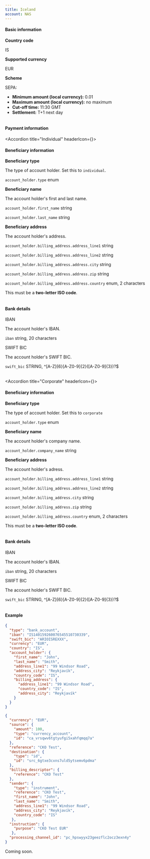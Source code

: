 ```yaml
---
title: Iceland
account: NAS
---
```


#### Basic information

<tabs withBorder={false}>
<tab title="Local">

<Table>
<TableBody>
<TableRow>
<TableCell withBackground>

**Country code**

</TableCell>
<TableCell colSpan={3}>

IS

</TableCell>
</TableRow>
<TableRow>
<TableCell withBackground>

**Supported currency**

</TableCell>
<TableCell colSpan={3}>

EUR

</TableCell>
</TableRow>
<TableRow>
<TableCell withBackground>

**Scheme**

</TableCell>
<TableCell colSpan={3}>

SEPA:
- **Minimum amount (local currency):** 0.01
- **Maximum amount (local currency):** no maximum
- **Cut-off time:** 11:30 GMT
- **Settlement:** T+1 next day

</TableCell>
</TableRow>
</TableBody>
</Table>

#### Payment information

<Accordion title="Individual" headerIcon={<IndividualPayment/>}>

#### Beneficiary information

<Table>
<TableBody>
<TableRow>
<TableCell withBackground>

**Beneficiary type**

</TableCell>
<TableCell>

The type of account holder. Set this to `individual`.

</TableCell>
<TableCell>

`account_holder.type`
<StatusTag type="required" />
enum

</TableCell>
</TableRow>
<TableRow>
<TableCell withBackground rowSpan={2}>

**Beneficiary name**

</TableCell>
<TableCell rowSpan={2}>

The account holder's first and last name.

</TableCell>
<TableCell>

`account_holder.first_name`
<StatusTag type="required" />
string

</TableCell>
</TableRow>
<TableRow>
<TableCell>

`account_holder.last_name`
<StatusTag type="required" />
string

</TableCell>
</TableRow>
<TableRow>
<TableCell withBackground rowSpan={5}>

**Beneficiary address**

</TableCell>
<TableCell rowSpan={5}>

The account holder's address.

</TableCell>
<TableCell>

`account_holder.billing_address.address_line1`
<StatusTag type="optional" />
string

</TableCell>
</TableRow>
<TableRow>
<TableCell>

`account_holder.billing_address.address_line2`
<StatusTag type="optional" />
string

</TableCell>
</TableRow>
<TableRow>
<TableCell>

`account_holder.billing_address.address.city`
<StatusTag type="optional" />
string

</TableCell>
</TableRow>
<TableRow>
<TableCell>

`account_holder.billing_address.address.zip`
<StatusTag type="optional" />
string

</TableCell>
</TableRow>
<TableRow>
<TableCell>

`account_holder.billing_address.address.country`
<StatusTag type="required" />
enum, 2 characters

<InfoBox>

This must be a **two-letter ISO code**.

</InfoBox>

</TableCell>
</TableRow>
</TableBody>
</Table>

#### Bank details

<Table>
<TableBody>
<TableRow>
<TableCell withBackground>

IBAN

</TableCell>
<TableCell colSpan={2}>

The account holder's IBAN.

</TableCell>
<TableCell colSpan={2}>

`iban`
<StatusTag type="required" />
string, 20 characters

</TableCell>
</TableRow>
<TableRow>
<TableCell withBackground>

SWIFT BIC

</TableCell>
<TableCell colSpan={2}>

The account holder's SWIFT BIC.

</TableCell>
<TableCell colSpan={2}>

`swift_bic`
<StatusTag type="required" />
STRING, ^[A-Z]{6}[A-Z0-9]{2}([A-Z0-9]{3})?$

</TableCell>
</TableRow>
</TableBody>
</Table>

</Accordion>

<Accordion title="Corporate" headerIcon={<CorporatePayment/>}>

#### Beneficiary information

<Table>
<TableBody>
<TableRow>
<TableCell withBackground>

**Beneficiary type**

</TableCell>
<TableCell>

The type of account holder. Set this to `corporate`

</TableCell>
<TableCell>

`account_holder.type`
<StatusTag type='required'/>
enum

</TableCell>
</TableRow>
<TableRow>
<TableCell withBackground>

**Beneficiary name**

</TableCell>
<TableCell>

The account holder's company name.

</TableCell>
<TableCell>

`account_holder.company_name`
<StatusTag type='required'/>
string

</TableCell>
</TableRow>
<TableRow>
<TableCell withBackground rowSpan={5}>

**Beneficiary address**

</TableCell>
<TableCell rowSpan={5}>

The account holder's adress.

</TableCell>
<TableCell>

`account_holder.billing_address.address_line1`
<StatusTag type='required'/>
string

</TableCell>
</TableRow>
<TableRow>
<TableCell>

`account_holder.billing_address.address_line2`
<StatusTag type='optional'/>
string

</TableCell>
</TableRow>
<TableRow>
<TableCell>

`account_holder.billing_address.city`
<StatusTag type='required'/>
string

</TableCell>
</TableRow>
<TableRow>
<TableCell>

`account_holder.billing_address.zip`
<StatusTag type='optional'/>
string

</TableCell>
</TableRow>
<TableRow>
<TableCell>

`account_holder.billing_address.country`
<StatusTag type='required'/>
enum, 2 characters
<InfoBox>

This must be a **two-letter ISO code**.

</InfoBox>

</TableCell>
</TableRow>
</TableBody>
</Table>

#### Bank details

<Table>
<TableBody>
<TableRow>
<TableCell withBackground>

IBAN

</TableCell>
<TableCell colSpan={2}>

The account holder's IBAN.

</TableCell>
<TableCell colSpan={2}>

`iban`
<StatusTag type="required" />
string, 20 characters

</TableCell>
</TableRow>
<TableRow>
<TableCell withBackground>

SWIFT BIC

</TableCell>
<TableCell colSpan={2}>

The account holder's SWIFT BIC.

</TableCell>
<TableCell colSpan={2}>

`swift_bic`
<StatusTag type="required" />
STRING, ^[A-Z]{6}[A-Z0-9]{2}([A-Z0-9]{3})?$

</TableCell>
</TableRow>
</TableBody>
</Table>

</Accordion>

#### Example

<tabs withBorder={false}>
<tab title='Payment instrument request (EUR)'>

```json
{
  "type": "bank_account",
  "iban": "IS140159260076545510730339",
  "swift_bic": "ARIOISREXXX",
  "currency": "EUR",
  "country": "IS",
  "account_holder": {
    "first_name": "John",
    "last_name": "Smith",
    "address_line1": "99 Windsor Road",
    "address_city": "Reykjavík",
    "country_code": "IS",
    "billing_address": {
      "address_line1": "99 Windsor Road",
      "country_code": "IS",
      "address_city": "Reykjavík"
    }
  }
}
```

</tab>
<tab title='Payout request (EUR)'>

```json
{
  "currency": "EUR",
  "source": {
    "amount": 100,
    "type": "currency_account",
    "id": "ca_vrsqwv6tgtyufgi5xahfqmqq7a"
  },
  "reference": "CKO Test",
  "destination": {
    "type": "id",
    "id": "src_6gtxe3cxns7uld5ytsemv6pdma"
  },
  "billing_descriptor": {
    "reference": "CKO Test"
  },
  "sender": {
    "type": "instrument",
    "reference": "CKO Test",
    "first_name": "John",
    "last_name": "Smith",
    "address_line1": "99 Windsor Road",
    "address_city": "Reykjavík",
    "country_code": "IS"
   },
  "instruction": {
    "purpose": "CKO Test EUR"
   },
  "processing_channel_id": "pc_hpswyyx23geezflc2ocz3exn4y"
}
```

</tab>
</tabs>

</tab>
<tab title="International">

Coming soon.

</tab>
</tabs>




